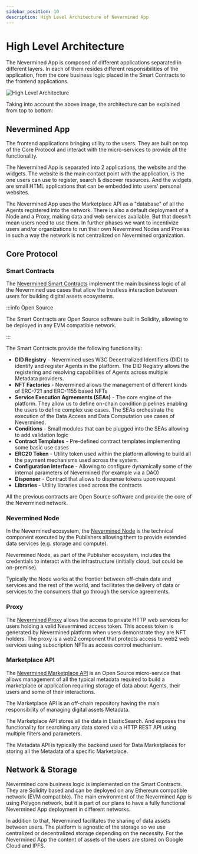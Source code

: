 ```yaml
---
sidebar_position: 10
description: High Level Architecture of Nevermined App
---
```


# High Level Architecture

The Nevermined App is composed of different applications separated in different layers. In each of
them resides different responsibilities of the application, from the core business logic placed in
the Smart Contracts to the frontend applications.

![High Level Architecture](/images/architecture/Nevermined_Stack.png)

Taking into account the above image, the architecture can be explained from top to bottom:

## Nevermined App

The frontend applications bringing utility to the users. They are built on top of the Core Protocol
and interact with the micro-services to provide all the functionality.

The Nevermined App is separated into 2 applications, the website and the widgets. The website is
the main contact point with the application, is the one users can use to register, search & discover
resources. And the widgets are small HTML applications that can be embedded into users' personal
websites.

The Nevermined App uses the Marketplace API as a "database" of all the Agents registered into the
network. There is also a default deployment of a Node and a Proxy, making data and web services
available. But that doesn't mean users need to use them. In further phases we want to incentivize
users and/or organizations to run their own Nevermined Nodes and Proxies in such a way the network is
not centralized on Nevermined organization.

## Core Protocol

### Smart Contracts

The [Nevermined Smart Contracts](https://github.com/nevermined-io/contracts/) implement the main
business logic of all the Nevermined use cases that allow the trustless interaction between users
for building digital assets ecosystems.

:::info Open Source

The Smart Contracts are Open Source software built in Solidity, allowing to be deployed in any EVM
compatible network.

:::

The Smart Contracts provide the following functionality:

- **DID Registry** - Nevermined uses W3C Decentralized Identifiers (DID) to identify and register
  Agents in the platform. The DID Registry allows the registering and resolving capabilities of
  Agents across multiple Metadata providers.
- **NFT Factories** - Nevermined allows the management of different kinds of ERC-721 and ERC-1155
  based NFTs
- **Service Execution Agreements (SEAs)** - The core engine of the platform. They allow us to define
  on-chain condition pipelines enabling the users to define complex use cases. The SEAs orchestrate
  the execution of the Data Access and Data Computation use cases of Nevermined.
- **Conditions** - Small modules that can be plugged into the SEAs allowing to add validation logic
- **Contract Templates** - Pre-defined contract templates implementing some basic use cases
- **ERC20 Token** - Utility token used within the platform allowing to build all the payment
  mechanisms used across the system.
- **Configuration interface** - Allowing to configure dynamically some of the internal parameters of
  Nevermined (for example via a DAO)
- **Dispenser** - Contract that allows to dispense tokens upon request
- **Libraries** - Utility libraries used across the contracts

All the previous contracts are Open Source software and provide the core of the Nevermined network.

### Nevermined Node

In the Nevermined ecosystem, the [Nevermined Node](https://github.com/nevermined-io/node) is the
technical component executed by the Publishers allowing them to provide extended data services (e.g.
storage and compute).

Nevermined Node, as part of the Publisher ecosystem, includes the credentials to interact with the
infrastructure (initially cloud, but could be on-premise).

Typically the Node works at the frontier between off-chain data and services and the rest of the
world, and facilitates the delivery of data or services to the consumers that go through the service
agreements.

### Proxy

The [Nevermined Proxy](https://github.com/nevermined-io/proxy) allows the access to private HTTP web
services for users holding a valid Nevermined access token. This access token is generated by
Nevermined platform when users demonstrate they are NFT holders. The proxy is a web2 component that
protects access to web2 web services using subscription NFTs as access control mechanism.

### Marketplace API

The [Nevermined Marketplace API](https://github.com/nevermined-io/marketplace-api) is an Open Source
micro-service that allows management of all the typical metadata required to build a marketplace or
application requiring storage of data about Agents, their users and some of their interactions.

The Marketplace API is an off-chain repository having the main responsibility of managing digital
assets Metadata.

The Marketplace API stores all the data in ElasticSearch. And exposes the functionality for
searching any data stored via a HTTP REST API using multiple filters and parameters.

The Metadata API is typically the backend used for Data Marketplaces for storing all the Metadata of
a specific Marketplace.

## Network & Storage

Nevermined core business logic is implemented on the Smart Contracts. They are Solidity based and
can be deployed on any Ethereum compatible network (EVM compatible). The main environment of the
Nevermined App is using Polygon network, but it is part of our plans to have a fully functional
Nevermined App deployment in different networks.

In addition to that, Nevermined facilitates the sharing of data assets between users. The platform is
agnostic of the storage so we use centralized or decentralized storage depending on the necessity.
For the Nevermined App the content of assets of the users are stored on Google Cloud and IPFS.
